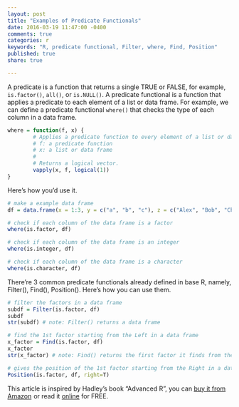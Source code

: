 ```yaml
---
layout: post
title: "Examples of Predicate Functionals"
date: 2016-03-19 11:47:00 -0400
comments: true
categories: r
keywords: "R, predicate functional, Filter, where, Find, Position"
published: true
share: true

---
```


A predicate is a function that returns a single TRUE or FALSE, for example, `is.factor()`, `all()`, or `is.NULL()`. A predicate functional is a function that applies a predicate to each element of a list or data frame. For example, we can define a predicate functional `where()` that checks the type of each column in a data frame.

```r
where = function(f, x) {
        # Applies a predicate function to every element of a list or data frame.
        # f: a predicate function
        # x: a list or data frame
        #
        # Returns a logical vector.
        vapply(x, f, logical(1))
}
```

Here's how you'd use it.

```r
# make a example data frame
df = data.frame(x = 1:3, y = c("a", "b", "c"), z = c("Alex", "Bob", "Chris"))

# check if each column of the data frame is a factor
where(is.factor, df)

# check if each column of the data frame is an integer
where(is.integer, df)

# check if each column of the data frame is a character
where(is.character, df)
```

There're 3 common predicate functionals already defined in base R, namely, Filter(), Find(), Position(). Here's how you can use them.

```r
# filter the factors in a data frame
subdf = Filter(is.factor, df)
subdf
str(subdf) # note: Filter() returns a data frame

# find the 1st factor starting from the Left in a data frame
x_factor = Find(is.factor, df)
x_factor
str(x_factor) # note: Find() returns the first factor it finds from the left

# gives the position of the 1st factor starting from the Right in a data frame
Position(is.factor, df, right=T)
```

This article is inspired by Hadley's book "Advanced R", you can <a rel="nofollow" href="http://www.amazon.com/gp/product/1466586966/ref=as_li_tl?ie=UTF8&camp=1789&creative=9325&creativeASIN=1466586966&linkCode=as2&tag=cabaceo-20&linkId=2GDWMZSF4NX32QIO">buy it from Amazon</a><img src="http://ir-na.amazon-adsystem.com/e/ir?t=cabaceo-20&l=as2&o=1&a=1466586966" width="1" height="1" border="0" alt="" style="border:none !important; margin:0px !important;" />
or read it [online](http://adv-r.had.co.nz/Functions.html) for FREE.